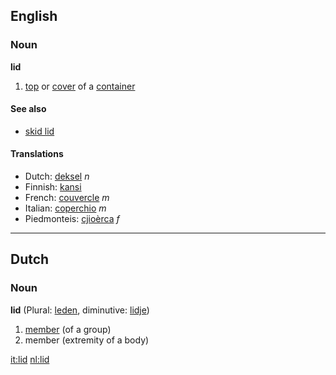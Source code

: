 ==English==
===Noun===
'''lid'''

#[[top]] or [[cover]] of a [[container]]

====See also====
*[[skid lid]]

====Translations====
*Dutch: [[deksel]] ''n''
*Finnish: [[kansi]]
*French: [[couvercle]] ''m''
*Italian: [[coperchio]] ''m''
*Piedmonteis: [[cjioèrca]] ''f''

----

==Dutch==
===Noun===
'''lid''' (Plural: [[leden]], diminutive: [[lidje]])

# [[member]] (of a group)
# member (extremity of a body)

[[it:lid]]
[[nl:lid]]